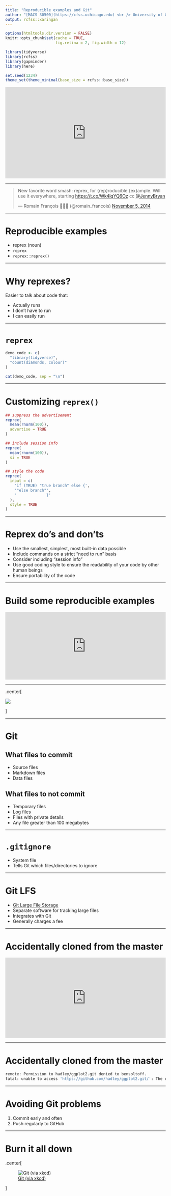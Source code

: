 ```yaml
---
title: "Reproducible examples and Git"
author: "[MACS 30500](https://cfss.uchicago.edu) <br /> University of Chicago"
output: rcfss::xaringan
---
```


```r
options(htmltools.dir.version = FALSE)
knitr::opts_chunk$set(cache = TRUE,
                      fig.retina = 2, fig.width = 12)

library(tidyverse)
library(rcfss)
library(gapminder)
library(here)

set.seed(1234)
theme_set(theme_minimal(base_size = rcfss::base_size))
```

<div style="width:100%;height:0;padding-bottom:57%;position:relative;"><iframe src="https://giphy.com/embed/uRb2p09vY8lEs" width="100%" height="100%" style="position:absolute" frameBorder="0" class="giphy-embed" allowFullScreen></iframe></div>

---

<blockquote class="twitter-tweet"><p lang="en" dir="ltr">New favorite word smash: reprex, for {rep}roducible {ex}ample. Will use it everywhere, starting <a href="https://t.co/Wk4lqYQ6Oz">https://t.co/Wk4lqYQ6Oz</a> cc <a href="https://twitter.com/JennyBryan?ref_src=twsrc%5Etfw">@JennyBryan</a></p>&mdash; Romain François 👨‍👧‍👧 (@romain_francois) <a href="https://twitter.com/romain_francois/status/530011023743655936?ref_src=twsrc%5Etfw">November 5, 2014</a></blockquote> <script async src="https://platform.twitter.com/widgets.js" charset="utf-8"></script>

---

# Reproducible examples

* reprex (noun)
* `reprex`
* `reprex::reprex()`

---

# Why reprexes?

Easier to talk about code that:

* Actually runs
* I don't have to run
* I can easily run

---

# `reprex`

```r
demo_code <- c(
  "library(tidyverse)",
  "count(diamonds, colour)"
)
```

```r
cat(demo_code, sep = "\n")
```

---

# Customizing `reprex()`

```r
## suppress the advertisement
reprex(
  mean(rnorm(100)),
  advertise = TRUE
)

## include session info
reprex(
  mean(rnorm(100)),
  si = TRUE
)

## style the code
reprex(
  input = c(
    'if (TRUE) "true branch" else {',
    '"else branch"',
    '             }'
  ),
  style = TRUE
)
```

---

# Reprex do's and don'ts

* Use the smallest, simplest, most built-in data possible
* Include commands on a strict "need to run" basis
* Consider including "session info"
* Use good coding style to ensure the readability of your code by other human beings
* Ensure portability of the code

---

# Build some reproducible examples

<div style="width:100%;height:0;padding-bottom:42%;position:relative;"><iframe src="https://giphy.com/embed/rDIbIO2O7UStO" width="100%" height="100%" style="position:absolute" frameBorder="0" class="giphy-embed" allowFullScreen></iframe></div>

---

.center[

![](https://memeshappen.com/media/created/One-does-not-simply-understand-git-meme-60285.jpg)

]

---

# Git

## What files to commit

* Source files
* Markdown files
* Data files

## What files to not commit

* Temporary files
* Log files
* Files with private details
* Any file greater than 100 megabytes

---

# `.gitignore`

* System file
* Tells Git which files/directories to ignore

---

# Git LFS

* [Git Large File Storage](https://git-lfs.github.com/)
* Separate software for tracking large files
* Integrates with Git
* Generally charges a fee

---

# Accidentally cloned from the master

<div style="width:100%;height:0;padding-bottom:50%;position:relative;"><iframe src="https://giphy.com/embed/3oxHQKW9lw6rK9kYtq" width="100%" height="100%" style="position:absolute" frameBorder="0" class="giphy-embed" allowFullScreen></iframe></div>

---

# Accidentally cloned from the master

```bash
remote: Permission to hadley/ggplot2.git denied to bensoltoff.
fatal: unable to access 'https://github.com/hadley/ggplot2.git/': The requested URL returned error: 403
```

---

# Avoiding Git problems

1. Commit early and often
1. Push regularly to GitHub

---

# Burn it all down

.center[

![[Git (via xkcd)](https://xkcd.com/1597/)](https://imgs.xkcd.com/comics/git.png)

]
